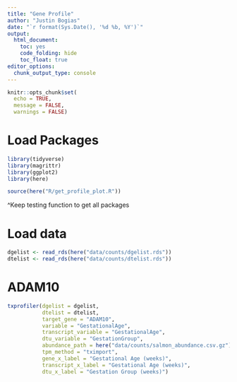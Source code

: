 ```yaml
---
title: "Gene Profile"
author: "Justin Bogias"
date: "`r format(Sys.Date(), '%d %b, %Y')`"
output:
  html_document: 
    toc: yes
    code_folding: hide
    toc_float: true
editor_options: 
  chunk_output_type: console
---
```


```r
knitr::opts_chunk$set(
  echo = TRUE,
  message = FALSE,
  warnings = FALSE)
```

# Load Packages
```r
library(tidyverse)
library(magrittr)
library(ggplot2)
library(here)

source(here("R/get_profile_plot.R"))
```

^Keep testing function to get all packages

# Load data
```r
dgelist <- read_rds(here("data/counts/dgelist.rds"))
dtelist <- read_rds(here("data/counts/dtelist.rds"))
```

# ADAM10
```r
txprofiler(dgelist = dgelist,
           dtelist = dtelist,
           target_gene = "ADAM10",
           variable = "GestationalAge",
           transcript_variable = "GestationalAge",
           dtu_variable = "GestationGroup",
           abundance_path = here("data/counts/salmon_abundance.csv.gz"),
           tpm_method = "tximport",
           gene_x_label = "Gestational Age (weeks)",
           transcript_x_label = "Gestational Age (weeks)",
           dtu_x_label = "Gestation Group (weeks)")
```